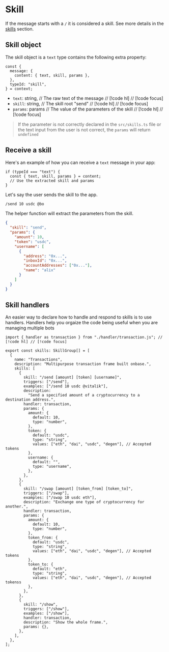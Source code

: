 # Skill

If the message starts with a `/` it is considered a skill. See more details in the [skills](/skills/structure) section.

## Skill object

The skill object is a `text` type contains the following extra property:

```tsx
const {
  message: {
    content: { text, skill, params },
  },
  typeId: "skill",
} = context;
```

- `text`: string, // The raw text of the message // [!code hl] // [!code focus]
- `skill`: string, // The skill root "send" // [!code hl] // [!code focus]
- `params`: params // The value of the parameters of the skill // [!code hl] // [!code focus]

> If the parameter is not correctly declared in the `src/skills.ts` file or the text input from the user is not correct, the `params` will return `undefined`

## Receive a skill

Here's an example of how you can receive a `text` message in your app:

```tsx
if (typeId === "text") {
  const { text, skill, params } = content;
  // Use the extracted skill and params
}
```

Let's say the user sends the skill to the app.

```bash [cmd]
/send 10 usdc @bo
```

The helper function will extract the parameters from the skill.

```json [params]
{
  "skill": "send",
  "params": {
    "amount": 10,
    "token": "usdc",
    "username": [
      {
        "address": "0x...",
        "inboxId": "0x...",
        "accountAddresses": ["0x..."],
        "name": "alix"
      }
    ]
  }
}
```

## Skill handlers

An easier way to declare how to handle and respond to skills is to use handlers. Handlers help you orgaize the code being useful when you are managing multiple bots

```tsx [src/skills.ts]
import { handler as transaction } from "./handler/transaction.js"; // [!code hl] // [!code focus]

export const skills: SkillGroup[] = [
  {
    name: "Transactions",
    description: "Multipurpose transaction frame built onbase.",
    skills: [
      {
        skill: "/send [amount] [token] [username]",
        triggers: ["/send"],
        examples: ["/send 10 usdc @vitalik"],
        description:
          "Send a specified amount of a cryptocurrency to a destination address.",
        handler: transaction,
        params: {
          amount: {
            default: 10,
            type: "number",
          },
          token: {
            default: "usdc",
            type: "string",
            values: ["eth", "dai", "usdc", "degen"], // Accepted tokens
          },
          username: {
            default: "",
            type: "username",
          },
        },
      },
      {
        skill: "/swap [amount] [token_from] [token_to]",
        triggers: ["/swap"],
        examples: ["/swap 10 usdc eth"],
        description: "Exchange one type of cryptocurrency for another.",
        handler: transaction,
        params: {
          amount: {
            default: 10,
            type: "number",
          },
          token_from: {
            default: "usdc",
            type: "string",
            values: ["eth", "dai", "usdc", "degen"], // Accepted tokens
          },
          token_to: {
            default: "eth",
            type: "string",
            values: ["eth", "dai", "usdc", "degen"], // Accepted tokenss
          },
        },
      },
      {
        skill: "/show",
        triggers: ["/show"],
        examples: ["/show"],
        handler: transaction,
        description: "Show the whole frame.",
        params: {},
      },
    ],
  },
];
```
